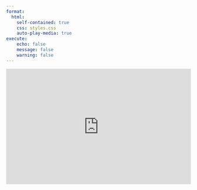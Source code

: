```yaml
---
format:
  html:
    self-contained: true
    css: styles.css
    auto-play-media: true
execute:
    echo: false
    message: false
    warning: false
---
```



<iframe width="100%" height="315" src="https://www.youtube.com/embed/UDZyAAxlq_Y?si=ugHMZSxnh0O6xMsm" title="YouTube video player" frameborder="0" allow="accelerometer; autoplay; clipboard-write; encrypted-media; gyroscope; picture-in-picture; web-share" referrerpolicy="strict-origin-when-cross-origin" allowfullscreen></iframe>

